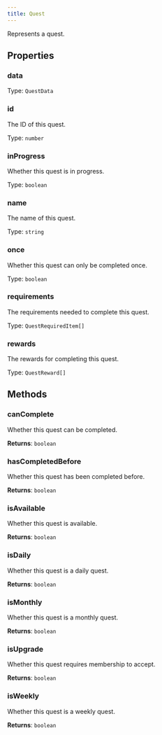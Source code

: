 ```yaml
---
title: Quest
---
```



Represents a quest.


## Properties
### data

Type: `QuestData`

### id <Badge text="Getter" size="small" />	
The ID of this quest.

Type: `number`

### inProgress <Badge text="Getter" size="small" />	
Whether this quest is in progress.

Type: `boolean`

### name <Badge text="Getter" size="small" />	
The name of this quest.

Type: `string`

### once <Badge text="Getter" size="small" />	
Whether this quest can only be completed once.

Type: `boolean`

### requirements <Badge text="Getter" size="small" />	
The requirements needed to complete this quest.

Type: `QuestRequiredItem[]`

### rewards <Badge text="Getter" size="small" />	
The rewards for completing this quest.

Type: `QuestReward[]`

## Methods

### canComplete
Whether this quest can be completed.

**Returns**: `boolean`

### hasCompletedBefore
Whether this quest has been completed before.

**Returns**: `boolean`

### isAvailable
Whether this quest is available.

**Returns**: `boolean`

### isDaily
Whether this quest is a daily quest.

**Returns**: `boolean`

### isMonthly
Whether this quest is a monthly quest.

**Returns**: `boolean`

### isUpgrade
Whether this quest requires membership to accept.

**Returns**: `boolean`

### isWeekly
Whether this quest is a weekly quest.

**Returns**: `boolean`
